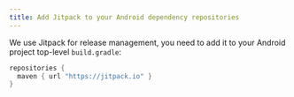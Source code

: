 ```yaml
---
title: Add Jitpack to your Android dependency repositories
---
```


We use Jitpack for release management, you need to add it to your Android
project top-level `build.gradle`:

```groovy
repositories {
  maven { url "https://jitpack.io" }
}
```
